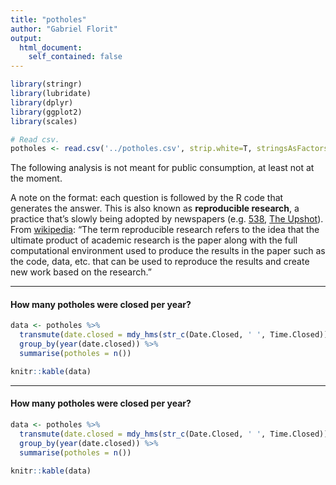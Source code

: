 ```yaml
---
title: "potholes"
author: "Gabriel Florit"
output:
  html_document:
    self_contained: false
---
```


```r
library(stringr)
library(lubridate)
library(dplyr)
library(ggplot2)
library(scales)

# Read csv.
potholes <- read.csv('../potholes.csv', strip.white=T, stringsAsFactors=F, row.names = NULL)
```

The following analysis is not meant for public consumption, at least not at the moment.

A note on the format: each question is followed by the R code that generates the answer. This is also known as **reproducible research**, a practice that's slowly being adopted by newspapers (e.g. [538](https://github.com/fivethirtyeight/data), [The Upshot](https://github.com/theupshot)). From [wikipedia](http://en.wikipedia.org/wiki/Reproducibility#Reproducible_research): "The term reproducible research refers to the idea that the ultimate product of academic research is the paper along with the full computational environment used to produce the results in the paper such as the code, data, etc. that can be used to reproduce the results and create new work based on the research."

***
#### How many potholes were closed per year?
```r

data <- potholes %>%
  transmute(date.closed = mdy_hms(str_c(Date.Closed, ' ', Time.Closed))) %>%
  group_by(year(date.closed)) %>%
  summarise(potholes = n())

knitr::kable(data)
```


***
#### How many potholes were closed per year?
```r

data <- potholes %>%
  transmute(date.closed = mdy_hms(str_c(Date.Closed, ' ', Time.Closed))) %>%
  group_by(year(date.closed)) %>%
  summarise(potholes = n())

knitr::kable(data)
```

